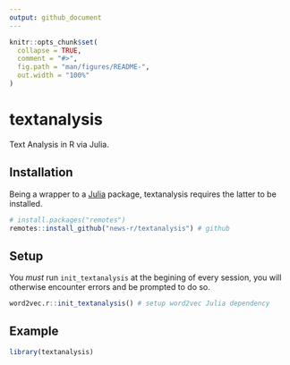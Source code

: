 ```yaml
---
output: github_document
---
```


<!-- README.md is generated from README.Rmd. Please edit that file -->

```r
knitr::opts_chunk$set(
  collapse = TRUE,
  comment = "#>",
  fig.path = "man/figures/README-",
  out.width = "100%"
)
```
<!-- badges: start -->
<!-- badges: end -->

# textanalysis

Text Analysis in R via Julia.

## Installation

Being a wrapper to a [Julia](https://julialang.org/) package, textanalysis requires the latter to be installed.

```r
# install.packages("remotes")
remotes::install_github("news-r/textanalysis") # github
```

## Setup

You _must_ run `init_textanalysis` at the begining of every session, you will otherwise encounter errors and be prompted to do so.

```r
word2vec.r::init_textanalysis() # setup word2vec Julia dependency
```

## Example

```r
library(textanalysis)
```
